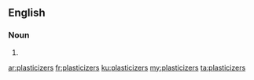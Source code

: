 ==English==

===Noun===
{{head|en|plural}}

# {{plural of|plasticizer|lang=en|nocat=1}}

[[ar:plasticizers]]
[[fr:plasticizers]]
[[ku:plasticizers]]
[[my:plasticizers]]
[[ta:plasticizers]]